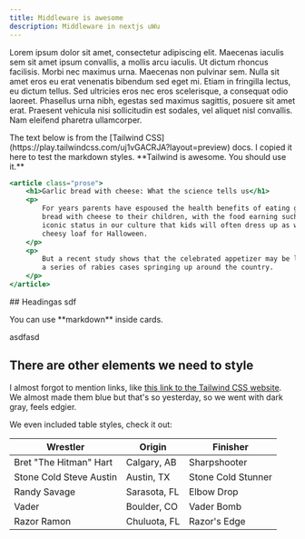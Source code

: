 ```yaml
---
title: Middleware is awesome
description: Middleware in nextjs uWu
---
```


Lorem ipsum dolor sit amet, consectetur adipiscing elit. Maecenas iaculis sem sit amet ipsum convallis, a mollis arcu iaculis. Ut dictum rhoncus facilisis. Morbi nec maximus urna. Maecenas non pulvinar sem. Nulla sit amet eros eu erat venenatis bibendum sed eget mi. Etiam in fringilla lectus, eu dictum tellus. Sed ultricies eros nec eros scelerisque, a consequat odio laoreet. Phasellus urna nibh, egestas sed maximus sagittis, posuere sit amet erat. Praesent vehicula nisi sollicitudin est sodales, vel aliquet nisl convallis. Nam eleifend pharetra ullamcorper.

<Callout>
    The text below is from the [Tailwind
    CSS](https://play.tailwindcss.com/uj1vGACRJA?layout=preview) docs. I copied
    it here to test the markdown styles. **Tailwind is awesome. You should use
    it.**
</Callout>

```jsx
<article class="prose">
    <h1>Garlic bread with cheese: What the science tells us</h1>
    <p>
        For years parents have espoused the health benefits of eating garlic
        bread with cheese to their children, with the food earning such an
        iconic status in our culture that kids will often dress up as warm,
        cheesy loaf for Halloween.
    </p>
    <p>
        But a recent study shows that the celebrated appetizer may be linked to
        a series of rabies cases springing up around the country.
    </p>
</article>
```

<Card href="#">
    ## Headingas sdf
    <p>You can use **markdown** inside cards.</p>
    asdfasd
</Card>

## There are other elements we need to style

I almost forgot to mention links, like [this link to the Tailwind CSS website](https://tailwindcss.com). We almost made them blue but that's so yesterday, so we went with dark gray, feels edgier.

We even included table styles, check it out:

| Wrestler                | Origin       | Finisher           |
| ----------------------- | ------------ | ------------------ |
| Bret "The Hitman" Hart  | Calgary, AB  | Sharpshooter       |
| Stone Cold Steve Austin | Austin, TX   | Stone Cold Stunner |
| Randy Savage            | Sarasota, FL | Elbow Drop         |
| Vader                   | Boulder, CO  | Vader Bomb         |
| Razor Ramon             | Chuluota, FL | Razor's Edge       |
